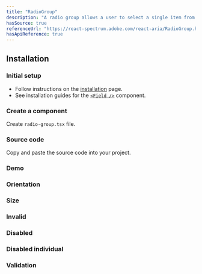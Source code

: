 ```yaml
---
title: "RadioGroup"
description: "A radio group allows a user to select a single item from a list of mutually exclusive options."
hasSource: true
referenceUrl: "https://react-spectrum.adobe.com/react-aria/RadioGroup.html"
hasApiReference: true
---
```


## Installation

<Steps>

### Initial setup

- Follow instructions on the [installation](/docs/overview/installation) page.
- See installation guides for the [`<Field />`](/docs/components/field) component.

### Create a component

Create `radio-group.tsx` file.

### Source code

Copy and paste the source code into your project.

</Steps>

### Demo

<ComponentPreview slug="radioGroup/demo" />

### Orientation

<ComponentPreview slug="radioGroup/orientation" />

### Size

<ComponentPreview slug="radioGroup/size" />

### Invalid

<ComponentPreview slug="radioGroup/invalid" />

### Disabled

<ComponentPreview slug="radioGroup/disabled" />

### Disabled individual

<ComponentPreview slug="radioGroup/disabledIndividual" />

### Validation

<ComponentPreview slug="radioGroup/validation" />
